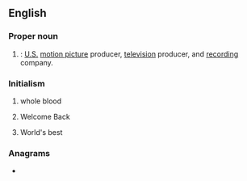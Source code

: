 {{also|wb|Wb}}
==English==

===Proper noun===
{{en-proper noun}}

# {{lb|en|entertainment}} {{initialism of|lang=en|[[wikipedia:Warner Brothers|Warner Brothers]]|nodot=1}}: [[United States|U.S.]] [[motion picture]] producer, [[television]] producer, and [[recording]] company.

===Initialism===
{{rfc-header|Initialism}}
{{head|en|initialism}}

# {{lb|en|medicine}} whole blood
# {{lb|en|Internet slang}} Welcome Back
# {{lb|en|sports}} World's best

===Anagrams===
* {{anagrams|en|a=bw|BW|b/w|bw}}